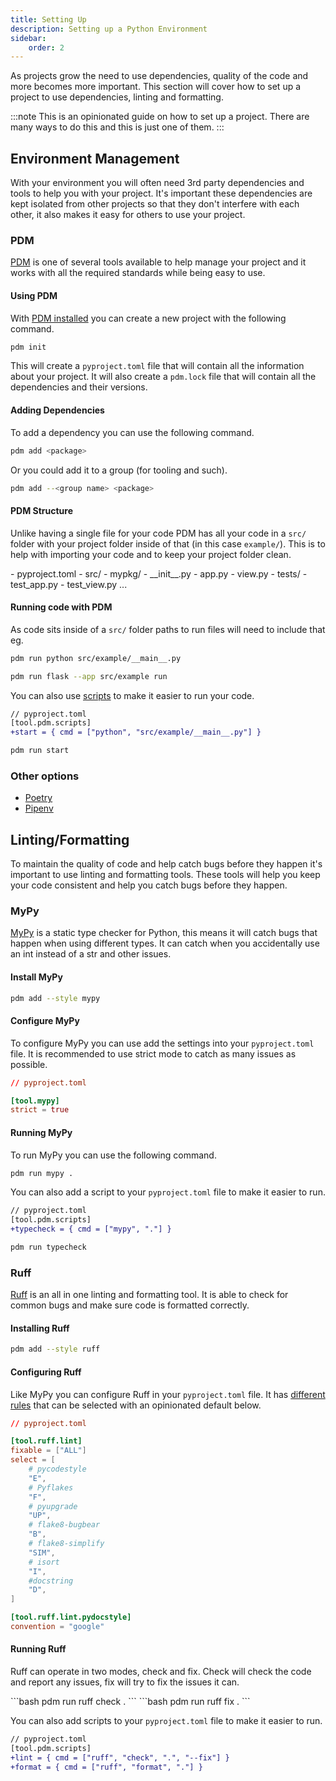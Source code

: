```yaml
---
title: Setting Up
description: Setting up a Python Environment
sidebar:
    order: 2
---
```


As projects grow the need to use dependencies, quality of the code and more becomes more important. This section will cover how to set up a project to use dependencies, linting and formatting.

:::note
This is an opinionated guide on how to set up a project. There are many ways to do this and this is just one of them.
:::

## Environment Management

With your environment you will often need 3rd party dependencies and tools to help you with your project. It's important these dependencies are kept isolated from other projects so that they don't interfere with each other, it also makes it easy for others to use your project.

### PDM

[PDM](https://pdm-project.org/latest/) is one of several tools available to help manage your project and it works with all the required standards while being easy to use.

#### Using PDM

With [PDM installed](https://pdm-project.org/latest/) you can create a new project with the following command.

```bash
pdm init
```

This will create a `pyproject.toml` file that will contain all the information about your project. It will also create a `pdm.lock` file that will contain all the dependencies and their versions.

#### Adding Dependencies

To add a dependency you can use the following command.

```bash
pdm add <package>
```

Or you could add it to a group (for tooling and such).

```bash
pdm add --<group name> <package>
```

#### PDM Structure

Unlike having a single file for your code PDM has all your code in a `src/` folder with your project folder inside of that (in this case `example/`). This is to help with importing your code and to keep your project folder clean.


<FileTree>
- pyproject.toml
- src/
  - mypkg/
    - __init__.py
    - app.py
    - view.py
- tests/
  - test_app.py
  - test_view.py
    ...
</FileTree>

#### Running code with PDM

As code sits inside of a `src/` folder paths to run files will need to include that eg.

```bash
pdm run python src/example/__main__.py
```

```bash
pdm run flask --app src/example run
```

You can also use [scripts](https://pdm-project.org/latest/usage/scripts/) to make it easier to run your code.

```diff lang=toml
// pyproject.toml
[tool.pdm.scripts]
+start = { cmd = ["python", "src/example/__main__.py"] }
```

```bash
pdm run start
```

### Other options

- [Poetry](https://python-poetry.org/)
- [Pipenv](https://pipenv.pypa.io/en/latest/)

## Linting/Formatting

To maintain the quality of code and help catch bugs before they happen it's important to use linting and formatting tools. These tools will help you keep your code consistent and help you catch bugs before they happen.

### MyPy

[MyPy](https://mypy.readthedocs.io/en/stable/) is a static type checker for Python, this means it will catch bugs that happen when using different types. It can catch when you accidentally use an int instead of a str and other issues.

#### Install MyPy

```bash
pdm add --style mypy
```

#### Configure MyPy

To configure MyPy you can use add the settings into your `pyproject.toml` file. It is recommended to use strict mode to catch as many issues as possible.


```toml
// pyproject.toml

[tool.mypy]
strict = true
```

#### Running MyPy

To run MyPy you can use the following command.

```bash
pdm run mypy .
```

You can also add a script to your `pyproject.toml` file to make it easier to run.

```diff lang=toml
// pyproject.toml
[tool.pdm.scripts]
+typecheck = { cmd = ["mypy", "."] }
```

```bash
pdm run typecheck
```

### Ruff

[Ruff](https://docs.astral.sh/ruff) is an all in one linting and formatting tool. It is able to check for common bugs and make sure code is formatted correctly.

#### Installing Ruff

```bash
pdm add --style ruff
```

#### Configuring Ruff

Like MyPy you can configure Ruff in your `pyproject.toml` file. It has [different rules](https://docs.astral.sh/ruff/rules/) that can be selected with an opinionated default below.

```toml
// pyproject.toml

[tool.ruff.lint]
fixable = ["ALL"]
select = [
    # pycodestyle
    "E",
    # Pyflakes
    "F",
    # pyupgrade
    "UP",
    # flake8-bugbear
    "B",
    # flake8-simplify
    "SIM",
    # isort
    "I",
    #docstring
    "D",
]

[tool.ruff.lint.pydocstyle]
convention = "google"
```

#### Running Ruff

Ruff can operate in two modes, check and fix. Check will check the code and report any issues, fix will try to fix the issues it can.


<Tabs>
  <TabItem label="Lint">
    ```bash
    pdm run ruff check .
    ```
  </TabItem>
  <TabItem label="Format">
    ```bash
    pdm run ruff fix .
    ```
  </TabItem>
</Tabs>

You can also add scripts to your `pyproject.toml` file to make it easier to run.

```diff lang=toml
// pyproject.toml
[tool.pdm.scripts]
+lint = { cmd = ["ruff", "check", ".", "--fix"] }
+format = { cmd = ["ruff", "format", "."] }
```
